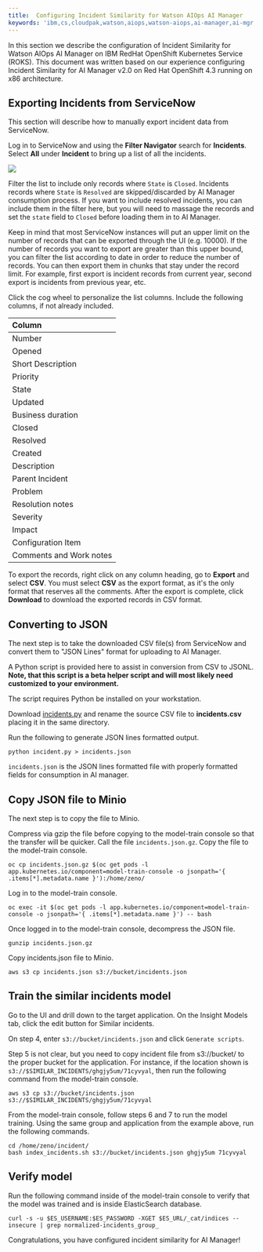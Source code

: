 ```yaml
---
title:  Configuring Incident Similarity for Watson AIOps AI Manager
keywords: 'ibm,cs,cloudpak,watson,aiops,watson-aiops,ai-manager,ai-mgr,incidents,similar-incidents'
---
```

In this section we describe the configuration of Incident Similarity for Watson AIOps AI Manager on IBM RedHat OpenShift Kubernetes Service (ROKS). 
This document was written based on our experience configuring Incident Similarity for AI Manager v2.0 on Red Hat OpenShift 4.3 running on x86 architecture.

## Exporting Incidents from ServiceNow

This section will describe how to manually export incident data from ServiceNow.

Log in to ServiceNow and using the **Filter Navigator** search for **Incidents**. Select **All** under **Incident** to bring up a list of all the incidents.

![](./images/sn-all.jpg)

Filter the list to include only records where `State` is `Closed`. Incidents records where `State` is `Resolved` are skipped/discarded by AI Manager consumption process. If you want to include resolved incidents, you can include them in the filter here, but you will need to massage the records and set the `state` field to `Closed` before loading them in to AI Manager.

Keep in mind that most ServiceNow instances will put an upper limit on the number of records that can be exported through the UI (e.g. 10000). If the number of records you want to export are greater than this upper bound, you can filter the list according to date in order to reduce the number of records. You can then export them in chunks that stay under the record limit. For example, first export is incident records from current year, second export is incidents from previous year, etc.

Click the cog wheel to personalize the list columns. Include the following columns, if not already included.

| Column    |
|:--------------|
|Number|
|Opened|
|Short Description|
|Priority|
|State|
|Updated|
|Business duration|
|Closed|
|Resolved|
|Created|
|Description|
|Parent Incident|
|Problem|
|Resolution notes|
|Severity|
|Impact|
|Configuration Item|
|Comments and Work notes|

To export the records, right click on any column heading, go to **Export** and select **CSV**. You must select **CSV** as the export format, as it's the only format that reserves all the comments. After the export is complete, click **Download** to download the exported records in CSV format.

## Converting to JSON

The next step is to take the downloaded CSV file(s) from ServiceNow and convert them to "JSON Lines" format for uploading to AI Manager.

A Python script is provided here to assist in conversion from CSV to JSONL. **Note, that this script is a beta helper script and will most likely need customized to your environment.**

The script requires Python be installed on your workstation.

Download [incidents.py](./scripts/incidents.py) and rename the source CSV file to **incidents.csv** placing it in the same directory.

Run the following to generate JSON lines formatted output.

```
python incident.py > incidents.json
```

`incidents.json` is the JSON lines formatted file with properly formatted fields for consumption in AI manager.

## Copy JSON file to Minio

The next step is to copy the file to Minio.

Compress via gzip the file before copying to the model-train console so that the transfer will be quicker. Call the file `incidents.json.gz`. Copy the file to the model-train console.

```
oc cp incidents.json.gz $(oc get pods -l app.kubernetes.io/component=model-train-console -o jsonpath='{ .items[*].metadata.name }'):/home/zeno/
```

Log in to the model-train console.

```
oc exec -it $(oc get pods -l app.kubernetes.io/component=model-train-console -o jsonpath='{ .items[*].metadata.name }') -- bash
```

Once logged in to the model-train console, decompress the JSON file.

```
gunzip incidents.json.gz
```

Copy incidents.json file to Minio.

```
aws s3 cp incidents.json s3://bucket/incidents.json
```

## Train the similar incidents model

Go to the UI and drill down to the target application. On the Insight Models tab, click the edit button for Similar incidents.

On step 4, enter `s3://bucket/incidents.json` and click `Generate scripts`.

Step 5 is not clear, but you need to copy incident file from s3://bucket/ to the proper bucket for the application. For instance, if the location shown is `s3://$SIMILAR_INCIDENTS/ghgjy5um/71cyvyal`, then run the following command from the model-train console.

```
aws s3 cp s3://bucket/incidents.json s3://$SIMILAR_INCIDENTS/ghgjy5um/71cyvyal
```

From the model-train console, follow steps 6 and 7 to run the model training. Using the same group and application from the example above, run the following commands.

```
cd /home/zeno/incident/
bash index_incidents.sh s3://bucket/incidents.json ghgjy5um 71cyvyal
```

## Verify model

Run the following command inside of the model-train console to verify that the model was trained and is inside ElasticSearch database.

```
curl -s -u $ES_USERNAME:$ES_PASSWORD -XGET $ES_URL/_cat/indices --insecure | grep normalized-incidents_group_
```

Congratulations, you have configured incident similarity for AI Manager!

